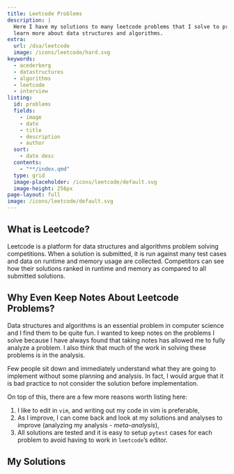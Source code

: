 ```yaml
---
title: Leetcode Problems
description: |
  Here I have my solutions to many leetcode problems that I solve to practice and
  learn more about data structures and algorithms.
extra:
  url: /dsa/leetcode
  image: /icons/leetcode/hard.svg
keywords:
  - acederberg
  - datastructures
  - algorithms
  - leetcode
  - interview
listing:
  id: problems
  fields:
    - image
    - date
    - title
    - description
    - author
  sort:
    - date desc
  contents:
    - "**/index.qmd"
  type: grid
  image-placeholder: /icons/leetcode/default.svg
  image-height: 256px
page-layout: full
image: /icons/leetcode/default.svg
---
```


## What is Leetcode?

Leetcode is a platform for data structures and algorithms problem solving competitions.
When a solution is submitted, it is run against many test cases and data on runtime and memory usage are collected.
Competitors can see how their solutions ranked in runtime and memory as compared to all submitted solutions.

## Why Even Keep Notes About Leetcode Problems?

Data structures and algorithms is an essential problem in computer science and I find them to be quite fun.
I wanted to keep notes on the problems I solve because I have always found that taking notes has allowed me to fully analyze a problem.
I also think that much of the work in solving these problems is in the analysis.

Few people sit down and immediately understand what they are going to implement without some planning and analysis.
In fact, I would argue that it is bad practice to not consider the solution before implementation.

On top of this, there are a few more reasons worth listing here:

1. I like to edit in `vim`, and writing out my code in vim is preferable,
2. As I improve, I can come back and look at my solutions and analyses to improve (analyzing my analysis - _meta-analysis_),
3. All solutions are tested and it is easy to setup `pytest` cases for each problem to avoid having to work in `leetcode`'s editor.

## My Solutions

::: {#problems}
:::
